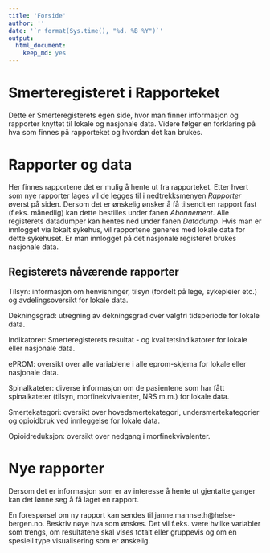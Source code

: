 ```yaml
---
title: 'Forside'
author: ''
date: '`r format(Sys.time(), "%d. %B %Y")`'
output: 
  html_document: 
    keep_md: yes
---
```


# Smerteregisteret i Rapporteket
Dette er Smerteregisterets egen side, hvor man finner informasjon og rapporter knyttet til lokale og nasjonale data. Videre følger en forklaring på hva som finnes på rapporteket og hvordan det kan brukes.

# Rapporter og data
Her finnes rapportene det er mulig å hente ut fra rapporteket. Etter hvert som nye rapporter lages vil de legges til i nedtrekksmenyen _Rapporter_ øverst på siden. Dersom det er ønskelig ønsker å få tilsendt en rapport fast (f.eks. månedlig) kan dette bestilles under fanen _Abonnement_. Alle registerets datadumper kan hentes ned under fanen _Datadump_. Hvis man er innlogget via lokalt sykehus, vil rapportene generes med lokale data for dette sykehuset. Er man innlogget på det nasjonale registeret brukes nasjonale data.

## Registerets nåværende rapporter

Tilsyn: informasjon om henvisninger, tilsyn (fordelt på lege, sykepleier etc.) og avdelingsoversikt for lokale data.

Dekningsgrad: utregning av dekningsgrad over valgfri tidsperiode for lokale data.

Indikatorer: Smerteregisterets resultat - og kvalitetsindikatorer for lokale eller nasjonale data. 

ePROM: oversikt over alle variablene i alle eprom-skjema for lokale eller nasjonale data.

Spinalkateter: diverse informasjon om de pasientene som har fått spinalkateter (tilsyn, morfinekvivalenter, NRS m.m.) for lokale data.

Smertekategori: oversikt over hovedsmertekategori, undersmertekategorier og opioidbruk ved innleggelse for lokale data.

Opioidreduksjon: oversikt over nedgang i morfinekvivalenter.

# Nye rapporter
Dersom det er informasjon som er av interesse å hente ut gjentatte ganger kan det lønne seg å få laget en rapport. 

En forespørsel om ny rapport kan sendes til janne.mannseth@helse-bergen.no. Beskriv nøye hva som ønskes. Det vil f.eks. være hvilke variabler som trengs, om resultatene skal vises totalt eller gruppevis og om en spesiell type visualisering som er ønskelig.
 
